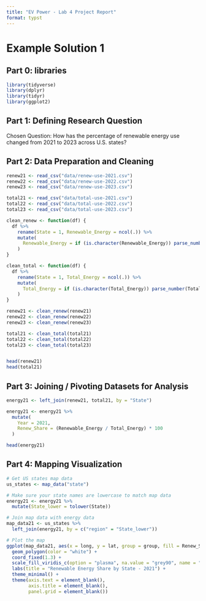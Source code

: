 ```yaml
---
title: "EV Power - Lab 4 Project Report"
format: typst
---
```


# Example Solution 1

## **Part 0: libraries**

```r
library(tidyverse)
library(dplyr)
library(tidyr)
library(ggplot2)
```

## **Part 1:** **Defining Research Question**

Chosen Question: How has the percentage of renewable energy use changed from 2021 to 2023 across U.S. states?

## **Part 2: Data Preparation and Cleaning**

```r
renew21 <- read_csv("data/renew-use-2021.csv")
renew22 <- read_csv("data/renew-use-2022.csv")
renew23 <- read_csv("data/renew-use-2023.csv")

total21 <- read_csv("data/total-use-2021.csv")
total22 <- read_csv("data/total-use-2022.csv")
total23 <- read_csv("data/total-use-2023.csv")

clean_renew <- function(df) {
  df %>%
    rename(State = 1, Renewable_Energy = ncol(.)) %>%
    mutate(
      Renewable_Energy = if (is.character(Renewable_Energy)) parse_number(Renewable_Energy) else Renewable_Energy
    )
}

clean_total <- function(df) {
  df %>%
    rename(State = 1, Total_Energy = ncol(.)) %>%
    mutate(
      Total_Energy = if (is.character(Total_Energy)) parse_number(Total_Energy) else Total_Energy
    )
}

renew21 <- clean_renew(renew21)
renew22 <- clean_renew(renew22)
renew23 <- clean_renew(renew23)

total21 <- clean_total(total21)
total22 <- clean_total(total22)
total23 <- clean_total(total23)


head(renew21)
head(total21)

```

## **Part 3: Joining / Pivoting Datasets for Analysis**

```r
energy21 <- left_join(renew21, total21, by = "State")

energy21 <- energy21 %>%
  mutate(
    Year = 2021,
    Renew_Share = (Renewable_Energy / Total_Energy) * 100
  )

head(energy21)
```

## **Part 4: Mapping Visualization**

```r

# Get US states map data
us_states <- map_data("state")

# Make sure your state names are lowercase to match map data
energy21 <- energy21 %>%
  mutate(State_lower = tolower(State))

# Join map data with energy data
map_data21 <- us_states %>%
  left_join(energy21, by = c("region" = "State_lower"))

# Plot the map
ggplot(map_data21, aes(x = long, y = lat, group = group, fill = Renew_Share)) +
  geom_polygon(color = "white") +
  coord_fixed(1.3) +
  scale_fill_viridis_c(option = "plasma", na.value = "grey90", name = "Renewable Share (%)") +
  labs(title = "Renewable Energy Share by State - 2021") +
  theme_minimal() +
  theme(axis.text = element_blank(),
        axis.title = element_blank(),
        panel.grid = element_blank())

```